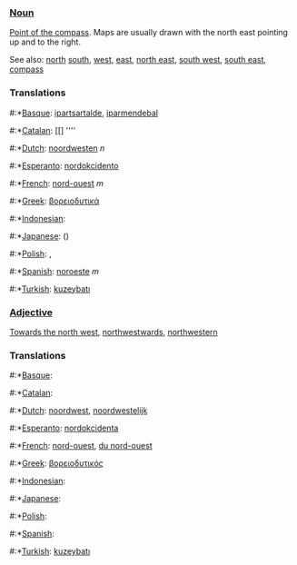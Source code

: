 ===[[Noun]]===

[[Point of the compass]]. Maps are usually drawn with the north east pointing up and to the right.

See also: [[north]] [[south]], [[west]], [[east]], [[north east]], [[south west]], [[south east]], [[compass]]

===Translations===
#:*[[Basque]]: [[ipartsartalde]], [[iparmendebal]]
#:*[[Catalan]]: [[] ''''
#:*[[Dutch]]: [[noordwesten]] ''n''
#:*[[Esperanto]]: [[nordokcidento]]
#:*[[French]]: [[nord-ouest]] ''m''
#:*[[Greek]]: [[βορειοδυτικά]]
#:*[[Indonesian]]: [[]]
#:*[[Japanese]]: [[]] ()
#:*[[Polish]]: [[]], [[]]
#:*[[Spanish]]: [[noroeste]] ''m''
#:*[[Turkish]]: [[kuzeybatı]]

===[[Adjective]]===

[[Towards the north west]], [[northwestwards]], [[northwestern]]

===Translations===
#:*[[Basque]]: [[]]
#:*[[Catalan]]: [[]]
#:*[[Dutch]]: [[noordwest]], [[noordwestelijk]]
#:*[[Esperanto]]: [[nordokcidenta]]
#:*[[French]]: [[nord-ouest]], [[du nord-ouest]]
#:*[[Greek]]: [[βορειοδυτικός]]
#:*[[Indonesian]]: [[]]
#:*[[Japanese]]: [[]]
#:*[[Polish]]: [[]]
#:*[[Spanish]]: [[]]
#:*[[Turkish]]: [[kuzeybatı]]